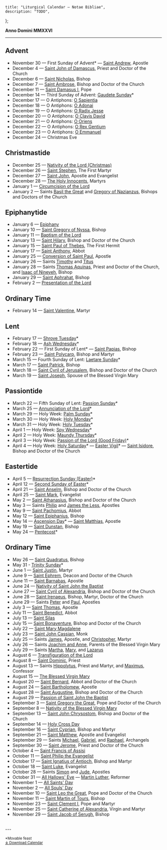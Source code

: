 	title: "Liturgical Calendar — Notae Bibliae",
	description: "TODO",
};

<Initial text="Liturgical Calendar" />

**Anno Domini MMXXVI**

---

## Advent

- November 30 — First Sunday of Advent* — [Saint Andrew](/people/saints/apostles/andrew), Apostle
- December 4 — [Saint John of Damascus](/people/saints/greek-fathers/john-of-damascus), Priest and Doctor of the Church
- December 6 — [Saint Nicholas](/people/saints/early/nicholas-of-myra), Bishop
- December 7 — [Saint Ambrose](/people/saints/latin-fathers/ambrose-of-milan), Bishop and Doctor of the Church
- December 11 — [Saint Damasus I](/people/saints/latin-fathers/damasus-of-rome), Pope
- December 14 — Third Sunday of Advent: [Gaudete Sunday](/liturgy/seasons/advent#gaudete-sunday)*
- December 17 — O Antiphons: [O Sapientia](/liturgy/music/chants/o-sapientia)
- December 18 — O Antiphons: [O Adonai](/liturgy/music/chants/o-adonai)
- December 19 — O Antiphons: [O Radix Jesse](/liturgy/music/chants/o-radix-jesse)
- December 20 — O Antiphons: [O Clavis David](/liturgy/music/chants/o-clavis-david)
- December 21 — O Antiphons: [O Oriens](/liturgy/music/chants/o-oriens)
- December 22 — O Antiphons: [O Rex Gentium](/liturgy/music/chants/o-rex-gentium)
- December 23 — O Antiphons: [O Emmanuel](/liturgy/music/chants/o-emmanuel)
- December 24 — Christmas Eve

## Christmastide

- December 25 — [Nativity of the Lord (Christmas)](/liturgy/seasons/christmastide/christmas)
- December 26 — [Saint Stephen](/people/saints/biblical/stephen), The First Martyr
- December 27 — [Saint John](/people/saints/apostles/john), Apostle and Evangelist
- December 28 — [The Holy Innocents](/liturgy/seasons/christmastide/the-holy-innocents), Martyrs
- January 1 — [Circumcision of the Lord](/liturgy/seasons/christmastide/circumcision-of-the-lord)
- January 2 — Saints [Basil the Great](/people/saints/cappadocian-fathers/basil-the-great) and [Gregory of Nazianzus](/people/saints/cappadocian-fathers/gregory-of-nazianzus), Bishops and Doctors of the Church

## Epiphanytide

- January 6 — [Epiphany](/liturgy/seasons/epiphanytide/epiphany)
- January 10 — [Saint Gregory of Nyssa](/people/saints/cappadocian-fathers/gregory-of-nyssa), Bishop
- January 11 — [Baptism of the Lord](/liturgy/seasons/epiphanytide/baptism-of-the-lord)
- January 13 — [Saint Hilary](/people/saints/latin-fathers/hilary-of-poitiers), Bishop and Doctor of the Church
- January 15 — [Saint Paul of Thebes](/people/saints/desert-fathers/paul-of-thebes), The First Hermit
- January 17 — [Saint Anthony](/people/saints/desert-fathers/anthony-the-great), Abbot
- January 25 — [Conversion of Saint Paul](/people/saints/apostles/paul), Apostle
- January 26 — Saints [Timothy](/people/saints/biblical/timothy) and [Titus](/people/saints/biblical/titus)
- January 28 — Saints [Thomas Aquinas](/people/saints/medieval/thomas-aquinas), Priest and Doctor of the Church, and [Isaac of Nineveh](/people/saints/syriac-fathers/isaac-of-nineveh), Bishop
- January 29 — [Saint Aphrahat](/people/saints/syriac-fathers/aphrahat-the-persian), Bishop
- February 2 — [Presentation of the Lord](/liturgy/seasons/epiphanytide/presentation-of-the-lord)

## Ordinary Time

- February 14 — [Saint Valentine](/people/saints/early/valentine-of-rome), Martyr

## Lent

- February 17 — [Shrove Tuesday](/liturgy/seasons/lent#shrove-tuesday)*
- February 18 — [Ash Wednesday](/liturgy/seasons/lent#ash-wednesday)*
- February 22 — First Sunday of Lent* — [Saint Papias](/people/saints/apostolic-fathers/papias-of-hierapolis), Bishop
- February 23 — [Saint Polycarp](/people/saints/apostolic-fathers/polycarp-of-smyrna), Bishop and Martyr
- March 15 — Fourth Sunday of Lent: [Laetare Sunday](/liturgy/seasons/lent#laetare-sunday)*
- March 17 — [Saint Patrick](/people/saints/early/patrick-of-ireland), Bishop
- March 18 — [Saint Cyril of Jerusalem](/people/saints/greek-fathers/cyril-of-jerusalem), Bishop and Doctor of the Church
- March 19 — [Saint Joseph](/people/saints/biblical/joseph), Spouse of the Blessed Virgin Mary

## Passiontide

- March 22 — Fifth Sunday of Lent: [Passion Sunday](/liturgy/seasons/passiontide)*
- March 25 — [Annunciation of the Lord](/liturgy/seasons/eastertide/annunciation)*
- March 29 — Holy Week: [Palm Sunday](/liturgy/seasons/passiontide/palm-sunday)*
- March 30 — Holy Week: [Holy Monday](/liturgy/seasons/passiontide/holy-monday)*
- March 31 — Holy Week: [Holy Tuesday](/liturgy/seasons/passiontide/holy-tuesday)*
- April 1 — Holy Week: [Spy Wednesday](/liturgy/seasons/passiontide/spy-wednesday)*
- April 2 — Holy Week: [Maundy Thursday](/liturgy/seasons/passiontide/maundy-thursday)*
- April 3 — Holy Week: [Passion of the Lord (Good Friday)](/liturgy/seasons/passiontide/good-friday)*
- April 4 — Holy Week: [Holy Saturday](/liturgy/seasons/passiontide/holy-saturday)* — [Easter Vigil](/liturgy/seasons/eastertide/easter-vigil)* — [Saint Isidore](/people/saints/latin-fathers/isidore-of-seville), Bishop and Doctor of the Church

## Eastertide

- April 5 — [Resurrection Sunday (Easter)](/liturgy/seasons/eastertide/easter)*
- April 12 — [Second Sunday of Easter](/liturgy/seasons/eastertide/second-sunday-of-easter)*
- April 21 — [Saint Anselm](/people/saints/medieval/anselm-of-canterbury), Bishop and Doctor of the Church
- April 25 — [Saint Mark](/people/saints/evangelists/mark), Evangelist
- May 2 — [Saint Athanasius](/people/saints/greek-fathers/athanasius-of-alexandria), Bishop and Doctor of the Church
- May 3 — Saints [Philip](/people/saints/apostles/philip) and [James the Less](/people/saints/apostles/james-the-less), Apostles
- May 9 — [Saint Pachomius](/people/saints/desert-fathers/pachomius-the-great), Abbot
- May 12 — [Saint Epiphanius](/people/saints/early/epiphanius-of-salamis), Bishop
- May 14 — [Ascension Day](/liturgy/seasons/eastertide/ascension-day)* — [Saint Matthias](/people/saints/apostles/matthias), Apostle
- May 19 — [Saint Dunstan](/people/saints/medieval/dunstan-of-canterbury), Bishop
- May 24 — [Pentecost](/liturgy/seasons/eastertide/pentecost)*

## Ordinary Time

- May 26 — [Saint Quadratus](/people/saints/apostolic-fathers/quadratus-of-athens), Bishop
- May 31 - [Trinity Sunday](/liturgy/seasons/ordinary-time/trinity-sunday)*
- June 1 — [Saint Justin](/people/saints/greek-fathers/justin-martyr), Martyr
- June 9 — [Saint Ephrem](/people/saints/syriac-fathers/ephrem-the-syrian), Deacon and Doctor of the Church
- June 11 — [Saint Barnabas](/people/saints/apostles/barnabas), Apostle
- June 24 — [Nativity of Saint John the Baptist](/people/saints/biblical/john-the-baptist#nativity)
- June 27 — [Saint Cyril of Alexandria](/people/saints/greek-fathers/cyril-of-alexandria), Bishop and Doctor of the Church
- June 28 — [Saint Irenaeus](/people/saints/greek-fathers/irenaeus-of-lyon), Bishop, Martyr, Doctor of the Church
- June 29 — Saints [Peter](/people/saints/apostles/peter) and [Paul](/people/saints/apostles/paul), Apostles
- July 3 — [Saint Thomas](/people/saints/apostles/thomas), Apostle
- July 11 — [Saint Benedict](/people/saints/medieval/benedict-of-nursia), Abbot
- July 13 — [Saint Silas](/people/saints/biblical/silas)
- July 15 — [Saint Bonaventure](/people/saints/medieval/bonaventure-of-bagnoregio), Bishop and Doctor of the Church
- July 22 — [Saint Mary Magdalene](/people/saints/biblical/mary-magdalene)
- July 23 — [Saint John Cassian](/people/saints/early/john-cassian), Monk
- July 25 — Saints [James](/people/saints/apostles/james), Apostle, and [Christopher](/people/saints/early/christopher-of-lycia), Martyr
- July 26 — Saints [Joachim and Anne](/people/saints/biblical/joachim-and-anne), Parents of the Blessed Virgin Mary
- July 29 — Saints [Martha](/people/saints/biblical/martha), [Mary](/people/saints/biblical/mary-of-bethany), and [Lazarus](/people/saints/biblical/lazarus)
- August 6 — [Transfiguration of the Lord](/liturgy/seasons/ordinary-time/transfiguration)
- August 8 — [Saint Dominic](/people/saints/medieval/dominic-of-guzman), Priest
- August 13 — Saints [Hippolytus](/people/saints/early/hippolytus-of-rome), Priest and Martyr, and [Maximus](/people/saints/greek-fathers/maximus-the-confessor), Confessor
- August 15 — [The Blessed Virgin Mary](/people/saints/biblical/mary)
- August 20 — [Saint Bernard](/people/saints/medieval/bernard-of-clairvaux), Abbot and Doctor of the Church
- August 24 — [Saint Bartholomew](/people/saints/apostles/bartholomew), Apostle
- August 28 — [Saint Augustine](/people/saints/latin-fathers/augustine-of-hippo), Bishop and Doctor of the Church
- August 29 — [Passion of Saint John the Baptist](/people/saints/biblical/john-the-baptist#passion)
- September 3 — [Saint Gregory the Great](/people/saints/latin-fathers/gregory-the-great), Pope and Doctor of the Church
- September 8 — [Nativity of the Blessed Virgin Mary](/people/saints/biblical/mary)
- September 13 — [Saint John Chrysostom](/people/saints/greek-fathers/john-chrysostom), Bishop and Doctor of the Church
- September 14 — [Holy Cross Day](/liturgy/seasons/ordinary-time/holy-cross-day)
- September 16 — [Saint Cyprian](/people/saints/latin-fathers/cyprian-of-carthage), Bishop and Martyr
- September 21 — [Saint Matthew](/people/saints/apostles/matthew), Apostle and Evangelist
- September 29 — Saints [Michael](/people/saints/angels/michael), [Gabriel](/people/saints/angels/gabriel), and [Raphael](/people/saints/angels/raphael), Archangels
- September 30 — [Saint Jerome](/people/saints/latin-fathers/jerome-of-stridon), Priest and Doctor of the Church
- October 4 — [Saint Francis of Assisi](/people/saints/medieval/francis-of-assisi)
- October 11 — [Saint Philip the Evangelist](/people/saints/biblical/philip-the-evangelist)
- October 17 — [Saint Ignatius of Antioch](/people/saints/apostolic-fathers/ignatius-of-antioch), Bishop and Martyr
- October 18 — [Saint Luke](/people/saints/evangelists/luke), Evangelist
- October 28 — Saints [Simon](/people/saints/apostles/simon) and [Jude](/people/saints/apostles/jude), Apostles
- October 31 — [All Hallows' Eve](/liturgy/seasons/ordinary-time/allhallowtide) — [Martin Luther](/meditations/a-brief-history-of-the-reformation-part-3#martin-luther), Reformer
- November 1 — [All Saints' Day](/liturgy/seasons/ordinary-time/allhallowtide)
- November 2 — [All Souls' Day](/liturgy/seasons/ordinary-time/allhallowtide)
- November 10 — [Saint Leo the Great](/people/saints/latin-fathers/leo-the-great), Pope and Doctor of the Church
- November 11 — [Saint Martin of Tours](/people/saints/early/martin-of-tours), Bishop
- November 23 — [Saint Clement I](/people/saints/apostolic-fathers/clement-of-rome), Pope and Martyr
- November 25 — [Saint Catherine of Alexandria](/people/saints/early/catherine-of-alexandria), Virgin and Martyr
- November 29 — [Saint Jacob of Serugh](/people/saints/syriac-fathers/jacob-of-serugh), Bishop

<br/>
---

<small>*Movable feast</small><br/>
<small><a href="/events/liturgical-calendar.ics" download>⤓ Download Calendar</a></small>
